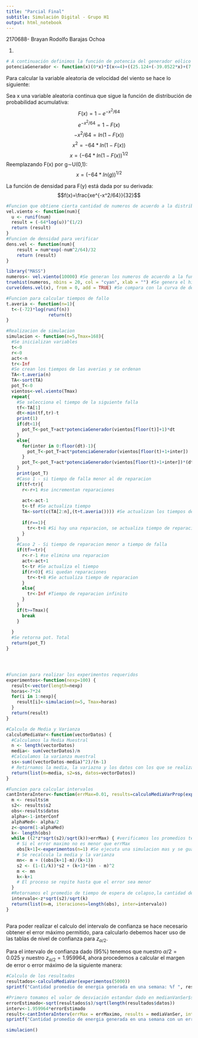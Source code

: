 ```yaml
---
title: "Parcial Final"
subtitle: Simulación Digital - Grupo H1
output: html_notebook
---
```


2170688- Brayan Rodolfo Barajas Ochoa


1. 

```r
# A continuación definimos la función de potencia del generador eólico
potenciaGenerador <- function(x)(0*x)*I(x<=4)+((25.124+(-39.0522*x)+(7.21*x^2))*1.5)*I(x>4&x<=14)+1500*I(x>14&x<=20)+(0*x)*I(x>=20)
```

Para calcular la variable aleatoria de velocidad del viento se hace lo siguiente: 

Sea x una variable aleatoria continua que sigue la función de distribución de probabilidad acumulativa:
$$F(x) = 1 - e^{−x^2/64}$$
 $$e^{−x^2/64}=1-F(x)$$
$$−x^2/64=ln(1-F(x))$$
$$x^2=-64*ln(1-F(x))$$
$$x=\left(-64*ln(1-F(x)\right)^{1/2}$$
Reemplazando F(x) por g∼U(0,1):
$$x=\left(-64*ln(g)\right)^{1/2}$$

La función de densidad para F(y) está dada por su derivada:
$$f(x)=\frac{xe^{-x^2/64}}{32}$$
```r
#Funcion que obtiene cierta cantidad de numeros de acuerdo a la distribucion dada
vel.viento <- function(num){
  u <- runif(num)
  result = (-64*log(u))^(1/2)
  return (result)
}
#Funcion de densidad para verificar
dens.vel <- function(num){
    result = num*exp(-num^2/64)/32
    return (result)
}
```

```r
library("MASS")
numeros<- vel.viento(10000) #Se generan los numeros de acuerdo a la funcion creada
truehist(numeros, nbins = 20, col = "cyan", xlab = "") #Se genera el histograma
curve(dens.vel(x), from = 0, add = TRUE) #Se compara con la curva de densidad
```

```r
#Funcion para calcular tiempos de fallo
t.averia <- function(n=1){
  t<-(-72)*log(runif(n))
                return(t)
}

#Realizacion de simulacion
simulacion <- function(n=5,Tmax=168){
  #Se inicializan variables
  t<-0
  r<-0
  act<-n
  tr<-Inf
  #Se crean los tiempos de las averias y se ordenan
  TA<-t.averia(n)
  TA<-sort(TA)
  pot_T<-0
  vientos<-vel.viento(Tmax)
  repeat{
    #Se selecciona el tiempo de la siguiente falla
    tf<-TA[1]
    dt<-min(tf,tr)-t
    print(1)
    if(dt<1){
      pot_T<-pot_T+act*potenciaGenerador(vientos[floor(t)]+1)*dt
    }
    else{
      for(inter in 0:floor(dt)-1){
        pot_T<-pot_T+act*potenciaGenerador(vientos[floor(t)+1+inter])
      }
      pot_T<-pot_T+act*potenciaGenerador(vientos[floor(t)+1+inter])*(dt-floor(dt))
    }
    print(pot_T)
    #Caso 1 - si tiempo de falla menor al de reparacion
    if(tf<tr){
      r<-r+1 #se incrementan reparaciones
      
      act<-act-1
      t<-tf #Se actualiza tiempo
      TA<-sort(c(TA[2:n],(t+t.averia()))) #Se actualizan los tiempos de falla
      
      if(r==1){
        tr<-t+8 #Si hay una reparacion, se actualiza tiempo de reparacion
      }
    }
    #Caso 2 - Si tiempo de reparacion menor a tiempo de falla
    if(tf>=tr){
      r<-r-1 #se elimina una reparacion
      act<-act+1
      t<-tr #Se actualiza el tiempo
      if(r>0){ #Si quedan reparaciones
        tr<-t+8 #Se actualiza tiempo de reparacion
      }
      else{
        tr<-Inf #Tiempo de reparacion infinito
      }
    }
    if(t>=Tmax){
      break
    }
      
  }
  #Se retorna pot. Total
  return(pot_T)
}




#Funcion para realizar los experimentos requeridos
experimentos<-function(nexp=100) {
  result<-vector(length=nexp)
  horas<-7*24
  for(i in 1:nexp){
    result[i]<-simulacion(n=5, Tmax=horas)
  }
  return(result)
}

#Calculo de Media y Varianza
calculoMediaVar<-function(vectorDatos) {
  #Calculamos la Media Muestral
  n <- length(vectorDatos)
  media<- sum(vectorDatos)/n
  #Calculamos la varianza muestral
  ss<-sum((vectorDatos-media)^2)/(n-1)
  # Retirnamos la media, la variazna y los datos con los que se realizaron los calculos
  return(list(m=media, s2=ss, datos=vectorDatos))
}

#Funcion para calcular intervalos
cantInteraInterv<-function(errMax=0.01, results=calculoMediaVarProp(experimentos()), interConf=0.95){
  m <- results$m
  s2<- results$s2
  obs<-results$datos
  alpha<-1-interConf
  alphaMed<- alpha/2
  z<-qnorm(1-alphaMed)
  k<- length(obs)
  while ((2*z*sqrt(s2)/sqrt(k))>errMax) { #verificamos los promedios tengan un error menor a errMax
    # Si el error maximo no es menor que errMax
    obs[k+1]<-experimentos(n=1) #Se ejecuta una simulacion mas y se guarda ###########
    # Se recalcula la media y la varianza
    mn<- m + ((obs[k+1]-m)/(k+1))
    s2 <- (1-(1/k))*s2 + (k+1)*(mn - m)^2
    m <- mn
    k<-k+1
    # El proceso se repite hasta que el error sea menor
  }
  #Retornamos el promedio de tiempo de espera de colapso,la cantidad de iteracciones con error menor a errMax y el intervalo
  intervalo<-z*sqrt(s2)/sqrt(k)
  return(list(m=m, iteraciones=length(obs), inter=intervalo))
}



```

Para poder realizar el calculo del intervalo de confianza se hace necesario obtener el error máximo permitido, para calcularlo debemos hacer uso de las tablas de nivel de confianza para $z_{\alpha/2}$.

Para el intervalo de confianza dado (95%) tenemos que nuestro $\alpha/2 = 0.025$ y nuestro $z_{\alpha/2}=1.959964$, ahora procedemos a calcular el margen de error o error máximo de la siguiente manera:

```r
#Calculo de los resultados
resultados<-calculoMediaVar(experimentos(5000))
sprintf("Cantidad promedio de energia generada en una semana: %f ", resultados$m)

#Primero tomamos el valor de desviación estandar dado en medianVanSer$s y lo dividimos en la raiz cuadrada de los datos entregados, luego se procede a multiplizar el z_alpha/2 por ese error estimado
errorEstimado<-sqrt(resultados$s)/sqrt(length(resultados$datos)) 
interv<-1.959964*errorEstimado
result<-cantInteraInterv(errMax = errMaximo, results = mediaVanSer, interConf = 0.95)
sprintf("Cantidad promedio de energia generada en una semana con un error %f y un intervalo de confianza de %d%% es de %d +- %f clientes",errMaximo,95, resultados$m, interv)

```



```r
simulacion()
```

